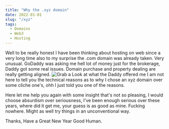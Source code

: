 ```yaml
---
title: "Why the .xyz domain"
date: 2022-01-01
slug: "/xyz"
tags:
  - Domains
  - Web3
  - Hosting
---
```


Well to be really honest I have been thinking about hosting on web since a very long time also to my surprise the .com domain was already taken. 
Very unusual. 
GoDaddy was asking me hell lot of money just for the brokerage, Daddy got some real issues. Domain purchase and property dealing are really getting aligned. 
![Grab a Look at what the Daddy offered me](./snip.png)
I am not here to tell you the technical reasons as to why I chose an xyz domain over some cliche one's, ohh I just told you one of the reasons. 

Here let me help you again with some insight that's not so pleasing, I would choose absurdism over seriousness, I've been enough serious over these years, where did it get me, your guess is as good as mine. Fucking nowhere.
Might as well try things in an unconventional way.


Thanks, Have a Great New Year Good Human.




